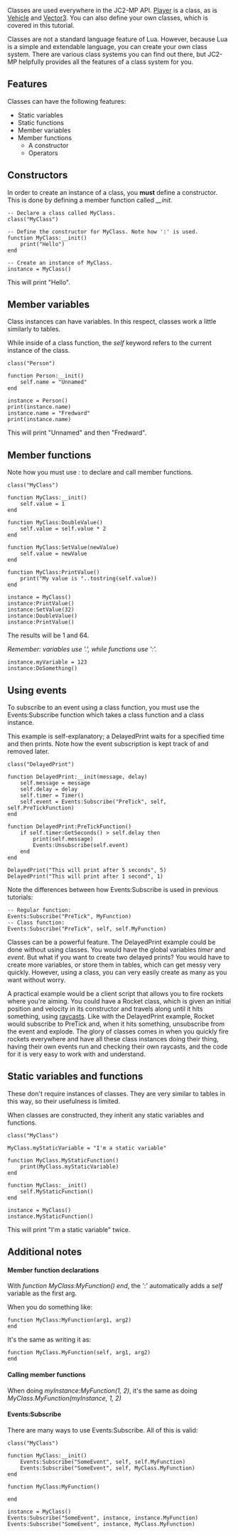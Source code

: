 Classes are used everywhere in the JC2-MP API. [[Lua/Server/Player|Player]] is a class, as is [[Lua/Server/Vehicle|Vehicle]] and [[Lua/Shared/Vector3|Vector3]]. You can also define your own classes, which is covered in this tutorial.

Classes are not a standard language feature of Lua. However, because Lua is a simple and extendable language, you can create your own class system. There are various class systems you can find out there, but JC2-MP helpfully provides all the features of a class system for you.

==Features==

Classes can have the following features:
* Static variables
* Static functions
* Member variables
* Member functions
** A constructor
** Operators

==Constructors==

In order to create an instance of a class, you '''must''' define a constructor. This is done by defining a member function called ''__init''.

<syntaxhighlight>
-- Declare a class called MyClass.
class("MyClass")

-- Define the constructor for MyClass. Note how ':' is used.
function MyClass:__init()
    print("Hello")
end

-- Create an instance of MyClass.
instance = MyClass()
</syntaxhighlight>

This will print "Hello".

==Member variables==

Class instances can have variables. In this respect, classes work a little similarly to tables.

While inside of a class function, the ''self'' keyword refers to the current instance of the class.

<syntaxhighlight>
class("Person")

function Person:__init()
    self.name = "Unnamed"
end

instance = Person()
print(instance.name)
instance.name = "Fredward"
print(instance.name)
</syntaxhighlight>

This will print "Unnamed" and then "Fredward".

==Member functions==

Note how you must use '':'' to declare and call member functions.

<syntaxhighlight>
class("MyClass")

function MyClass:__init()
    self.value = 1
end

function MyClass:DoubleValue()
    self.value = self.value * 2
end

function MyClass:SetValue(newValue)
    self.value = newValue
end

function MyClass:PrintValue()
    print("My value is "..tostring(self.value))
end

instance = MyClass()
instance:PrintValue()
instance:SetValue(32)
instance:DoubleValue()
instance:PrintValue()
</syntaxhighlight>

The results will be 1 and 64.

''Remember: variables use '.', while functions use ':'.''

<syntaxhighlight>
instance.myVariable = 123
instance:DoSomething()
</syntaxhighlight>

==Using events==

To subscribe to an event using a class function, you must use the Events:Subscribe function which takes a class function and a class instance.

This example is self-explanatory; a DelayedPrint waits for a specified time and then prints. Note how the event subscription is kept track of and removed later.

<syntaxhighlight>
class("DelayedPrint")

function DelayedPrint:__init(message, delay)
    self.message = message
    self.delay = delay
    self.timer = Timer()
    self.event = Events:Subscribe("PreTick", self, self.PreTickFunction)
end

function DelayedPrint:PreTickFunction()
    if self.timer:GetSeconds() > self.delay then
        print(self.message)
        Events:Unsubscribe(self.event)
    end
end

DelayedPrint("This will print after 5 seconds", 5)
DelayedPrint("This will print after 1 second", 1)

</syntaxhighlight>

Note the differences between how Events:Subscribe is used in previous tutorials:

<syntaxhighlight>
-- Regular function:
Events:Subscribe("PreTick", MyFunction)
-- Class function:
Events:Subscribe("PreTick", self, self.MyFunction)
</syntaxhighlight>

Classes can be a powerful feature. The DelayedPrint example could be done without using classes. You would have the global variables ''timer'' and ''event''. But what if you want to create two delayed prints? You would have to create more variables, or store them in tables, which can get messy very quickly. However, using a class, you can very easily create as many as you want without worry.

A practical example would be a client script that allows you to fire rockets where you're aiming. You could have a Rocket class, which is given an initial position and velocity in its constructor and travels along until it hits something, using [[Lua/Client/Physics/Functions/Raycast|raycasts]]. Like with the DelayedPrint example, Rocket would subscribe to PreTick and, when it hits something, unsubscribe from the event and explode. The glory of classes comes in when you quickly fire rockets everywhere and have all these class instances doing their thing, having their own events run and checking their own raycasts, and the code for it is very easy to work with and understand.

==Static variables and functions==

These don't require instances of classes. They are very similar to tables in this way, so their usefulness is limited.

When classes are constructed, they inherit any static variables and functions.

<syntaxhighlight>
class("MyClass")

MyClass.myStaticVariable = "I'm a static variable"

function MyClass.MyStaticFunction()
    print(MyClass.myStaticVariable)
end

function MyClass:__init()
    self.MyStaticFunction()
end

instance = MyClass()
instance.MyStaticFunction()
</syntaxhighlight>

This will print "I'm a static variable" twice.

==Additional notes==

====Member function declarations====

With ''function MyClass:MyFunction() end'', the ':' automatically adds a ''self'' variable as the first arg.

When you do something like:

<syntaxhighlight>
function MyClass:MyFunction(arg1, arg2)
end
</syntaxhighlight>

It's the same as writing it as:

<syntaxhighlight>
function MyClass.MyFunction(self, arg1, arg2)
end
</syntaxhighlight>

====Calling member functions====

When doing ''myInstance:MyFunction(1, 2)'', it's the same as doing ''MyClass.MyFunction(myInstance, 1, 2)''

====Events:Subscribe====

There are many ways to use Events:Subscribe. All of this is valid:

<syntaxhighlight>
class("MyClass")

function MyClass:__init()
    Events:Subscribe("SomeEvent", self, self.MyFunction)
    Events:Subscribe("SomeEvent", self, MyClass.MyFunction)
end

function MyClass:MyFunction()
    
end

instance = MyClass()
Events:Subscribe("SomeEvent", instance, instance.MyFunction)
Events:Subscribe("SomeEvent", instance, MyClass.MyFunction)
</syntaxhighlight>